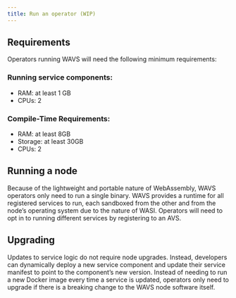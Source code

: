 ```yaml
---
title: Run an operator (WIP)
---
```


## Requirements

Operators running WAVS will need the following minimum requirements:

### Running service components:
- RAM: at least 1 GB
- CPUs: 2

### Compile-Time Requirements:
- RAM:  at least 8GB
- Storage:  at least 30GB
- CPUs: 2

## Running a node

Because of the lightweight and portable nature of WebAssembly, WAVS operators only need to run a single binary. WAVS provides a runtime for all registered services to run, each sandboxed from the other and from the node’s operating system due to the nature of WASI. Operators will need to opt in to running different services by registering to an AVS.

## Upgrading

Updates to service logic do not require node upgrades. Instead, developers can dynamically deploy a new service component and update their service manifest to point to the component’s new version. Instead of needing to run a new Docker image every time a service is updated, operators only need to upgrade if there is a breaking change to the WAVS node software itself.
